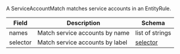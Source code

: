 
A ServiceAccountMatch matches service accounts in an EntityRule.

| Field    | Description                     | Schema                |
| -------- | ------------------------------- | --------------------- |
| names    | Match service accounts by name  | list of strings       |
| selector | Match service accounts by label | [selector](#selector) |
